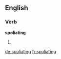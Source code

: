 
==English==

===Verb===
'''spoliating'''

# {{present participle of|spoliate}}

[[de:spoliating]]
[[fr:spoliating]]